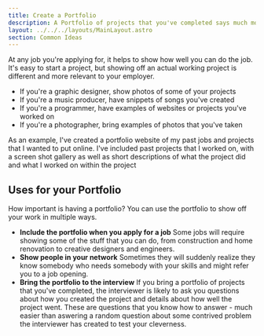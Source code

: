 ```yaml
---
title: Create a Portfolio
description: A Portfolio of projects that you've completed says much more about your skills than a few sentences in your resume
layout: ../../../layouts/MainLayout.astro
section: Common Ideas
---
```


At any job you're applying for, it helps to show how well you can do the job. It's easy to start a project, but showing off an actual working project is different and more relevant to your employer. 
- If you're a graphic designer, show photos of some of your projects
- If you're a music producer, have snippets of songs you've created
- If you're a programmer, have examples of websites or projects you've worked on
- If you're a photographer, bring examples of photos that you've taken

As an example, I've created a portfolio website of my past jobs and projects that I wanted to put online. I've included past projects that I worked on, with a screen shot gallery as well as short descriptions of what the project did and what I worked on within the project

## Uses for your Portfolio

How important is having a portfolio? You can use the portfolio to show off your work in multiple ways.
 - **Include the portfolio when you apply for a job** Some jobs will require showing some of the stuff that you can do, from construction and home renovation to creative designers and engineers.
 - **Show people in your network** Sometimes they will suddenly realize they know somebody who needs somebody with your skills and might refer you to a job opening.
 - **Bring the portfolio to the interview** If you bring a portfolio of projects that you've completed, the interviewer is likely to ask you questions about how you created the project and details about how well the project went. These are questions that you know how to answer - much easier than aswering a random question about some contrived problem the interviewer has created to test your cleverness.

<BackButton client:idle />